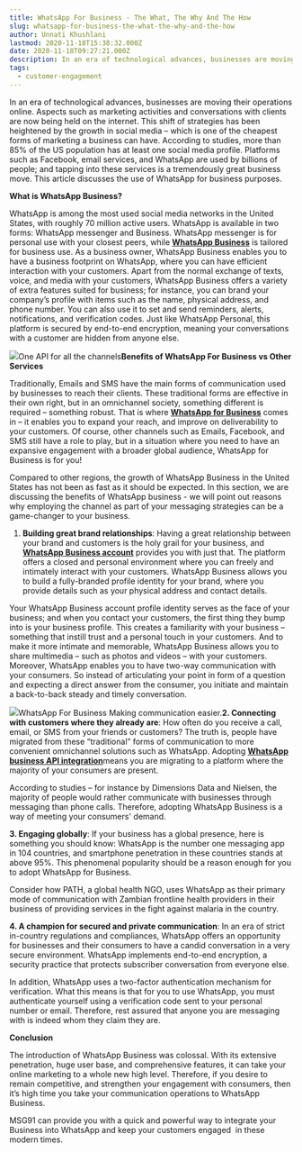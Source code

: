 ```yaml
---
title: WhatsApp For Business - The What, The Why And The How
slug: whatsapp-for-business-the-what-the-why-and-the-how
author: Unnati Khushlani
lastmod: 2020-11-18T15:38:32.000Z
date: 2020-11-18T09:27:21.000Z
description: In an era of technological advances, businesses are moving their operations online. Aspects such as marketing activities and conversations with clients are now being held on the internet. This shift of strategies has been heightened by the growth in social media – which is one of the cheapest forms of marketing a business can have. According to studies, more than 85% of the US population has at least one social media profile. Platforms such as Facebook, email services, and WhatsApp are used by billions of people; and tapping into these services is a tremendously great business move. This article discusses the use of WhatsApp for business purposes.
tags:
  - customer-engagement
---
```


In an era of technological advances, businesses are moving their operations online. Aspects such as marketing activities and conversations with clients are now being held on the internet. This shift of strategies has been heightened by the growth in social media – which is one of the cheapest forms of marketing a business can have. According to studies, more than 85% of the US population has at least one social media profile. Platforms such as Facebook, email services, and WhatsApp are used by billions of people; and tapping into these services is a tremendously great business move. This article discusses the use of WhatsApp for business purposes.

**What is WhatsApp Business?**

WhatsApp is among the most used social media networks in the United States, with roughly 70 million active users. WhatsApp is available in two forms: WhatsApp messenger and Business. WhatsApp messenger is for personal use with your closest peers, while [**WhatsApp Business**](https://www.whatsapp.com/business/) is tailored for business use. As a business owner, WhatsApp Business enables you to have a business footprint on WhatsApp, where you can have efficient interaction with your customers. Apart from the normal exchange of texts, voice, and media with your customers, WhatsApp Business offers a variety of extra features suited for business; for instance, you can brand your company’s profile with items such as the name, physical address, and phone number. You can also use it to set and send reminders, alerts, notifications, and verification codes. Just like WhatsApp Personal, this platform is secured by end-to-end encryption, meaning your conversations with a customer are hidden from anyone else.

![](https://images-msg91.s3.ap-south-1.amazonaws.com/2020/11/Untitled-1.png)One API for all the channels**Benefits of WhatsApp For Business vs Other Services**

Traditionally, Emails and SMS have the main forms of communication used by businesses to reach their clients. These traditional forms are effective in their own right, but in an omnichannel society, something different is required – something robust. That is where [**WhatsApp for Business**](https://msg91.com/internet-messaging/) comes in – it enables you to expand your reach, and improve on deliverability to your customers. Of course, other channels such as Emails, Facebook, and SMS still have a role to play, but in a situation where you need to have an expansive engagement with a broader global audience, WhatsApp for Business is for you!

Compared to other regions, the growth of WhatsApp Business in the United States has not been as fast as it should be expected. In this section, we are discussing the benefits of WhatsApp business - we will point out reasons why employing the channel as part of your messaging strategies can be a game-changer to your business.

1. **Building great brand relationships**: Having a great relationship between your brand and customers is the holy grail for your business, and [**WhatsApp Business account**](https://msg91.com/whatsapp/) provides you with just that. The platform offers a closed and personal environment where you can freely and intimately interact with your customers. WhatsApp Business allows you to build a fully-branded profile identity for your brand, where you provide details such as your physical address and contact details.

Your WhatsApp Business account profile identity serves as the face of your business; and when you contact your customers, the first thing they bump into is your business profile. This creates a familiarity with your business – something that instill trust and a personal touch in your customers. And to make it more intimate and memorable, WhatsApp Business allows you to share multimedia – such as photos and videos – with your customers. Moreover, WhatsApp enables you to have two-way communication with your consumers. So instead of articulating your point in form of a question and expecting a direct answer from the consumer, you initiate and maintain a back-to-back steady and timely conversation.

![](https://images-msg91.s3.ap-south-1.amazonaws.com/2020/11/giphy--2-.gif)WhatsApp For Business Making communication easier.**2. Connecting with customers where they already are**: How often do you receive a call, email, or SMS from your friends or customers? The truth is, people have migrated from these “traditional” forms of communication to more convenient omnichannel solutions such as WhatsApp. Adopting [**WhatsApp business API integration**](https://msg91.com/internet-messaging/)means you are migrating to a platform where the majority of your consumers are present.  


According to studies – for instance by Dimensions Data and Nielsen, the majority of people would rather communicate with businesses through messaging than phone calls. Therefore, adopting WhatsApp Business is a way of meeting your consumers' demand.  


**3. Engaging globally**: If your business has a global presence, here is something you should know: WhatsApp is the number one messaging app in 104 countries, and smartphone penetration in these countries stands at above 95%. This phenomenal popularity should be a reason enough for you to adopt WhatsApp for Business.  


Consider how PATH, a global health NGO, uses WhatsApp as their primary mode of communication with Zambian frontline health providers in their business of providing services in the fight against malaria in the country.  
  


**4. A champion for secured and private communication**: In an era of strict in-country regulations and compliances, WhatsApp offers an opportunity for businesses and their consumers to have a candid conversation in a very secure environment. WhatsApp implements end-to-end encryption, a security practice that protects subscriber conversation from everyone else.  


In addition, WhatsApp uses a two-factor authentication mechanism for verification. What this means is that for you to use WhatsApp, you must authenticate yourself using a verification code sent to your personal number or email. Therefore, rest assured that anyone you are messaging with is indeed whom they claim they are.

**Conclusion**

The introduction of WhatsApp Business was colossal. With its extensive penetration, huge user base, and comprehensive features, it can take your online marketing to a whole new high level. Therefore, if you desire to remain competitive, and strengthen your engagement with consumers, then it’s high time you take your communication operations to WhatsApp Business.   
  
MSG91 can provide you with a quick and powerful way to integrate your Business into WhatsApp and keep your customers engaged  in these modern times.


